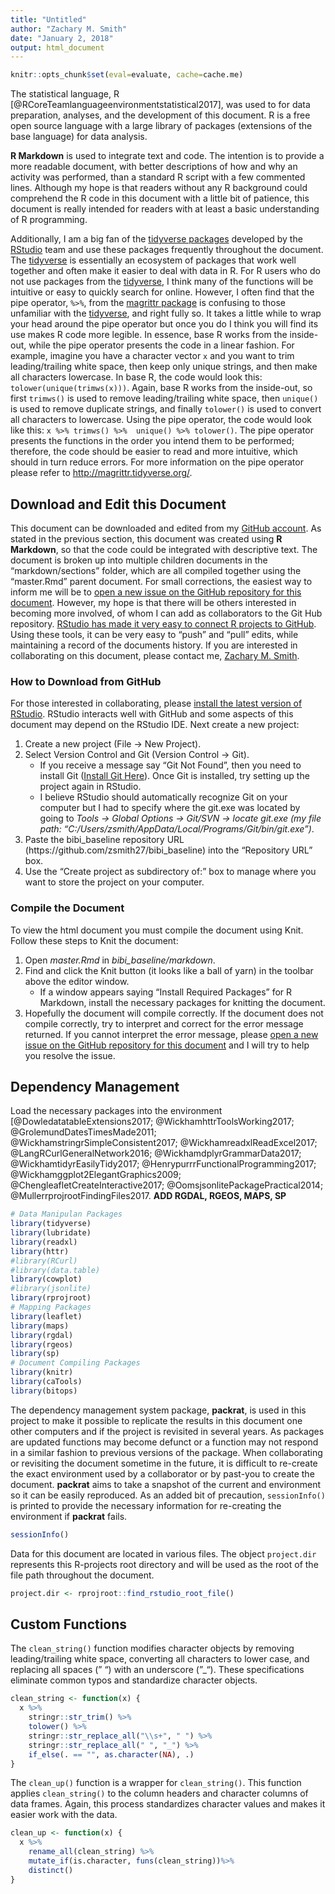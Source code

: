 ```yaml
---
title: "Untitled"
author: "Zachary M. Smith"
date: "January 2, 2018"
output: html_document
---
```


```r
knitr::opts_chunk$set(eval=evaluate, cache=cache.me)
```

The statistical language, R [@RCoreTeamlanguageenvironmentstatistical2017], was used to for data preparation, analyses, and the development of this document. R is a free open source language with a large library of packages (extensions of the base language) for data analysis.

__R Markdown__ is used to integrate text and code. The intention is to provide a more readable document, with better descriptions of how and why an activity was performed, than a standard R script with a few commented lines. Although my hope is that readers without any R background could comprehend the R code in this document with a little bit of patience, this document is really intended for readers with at least a basic understanding of R programming. 

Additionally, I am a big fan of the [tidyverse packages](https://www.tidyverse.org/packages/) developed by the [RStudio](https://www.rstudio.com/) team and use these packages frequently throughout the document. The [tidyverse](https://www.tidyverse.org/packages/) is essentially an ecosystem of packages that work well together and often make it easier to deal with data in R. For R users who do not use packages from the [tidyverse](https://www.tidyverse.org/packages/), I think many of the functions will be intuitive or easy to quickly search for online. However, I often find that the pipe operator, `%>%`, from the [magrittr package](http://magrittr.tidyverse.org/) is confusing to those unfamiliar with the [tidyverse](https://www.tidyverse.org/packages/), and right fully so. It takes a little while to wrap your head around the pipe operator but once you do I think you will find its use makes R code more legible. In essence, base R works from the inside-out, while the pipe operator presents the code in a linear fashion. For example, imagine you have a character vector `x` and you want to trim leading/trailing white space, then keep only unique strings, and then make all characters lowercase. In base R, the code would look this: `tolower(unique(trimws(x)))`. Again, base R works from the inside-out, so first `trimws()` is used to remove leading/trailing white space, then `unique()` is used to remove duplicate strings, and finally `tolower()` is used to convert all characters to lowercase. Using the pipe operator, the code would look like this: `x %>% trimws() %>%  unique() %>% tolower()`. The pipe operator presents the functions in the order you intend them to be performed; therefore, the code should be easier to read and more intuitive, which should in turn reduce errors. For more information on the pipe operator please refer to [http://magrittr.tidyverse.org/](http://magrittr.tidyverse.org/).

## Download and Edit this Document

This document can be downloaded and edited from my [GitHub account](https://github.com/zsmith27/bibi_baseline). As stated in the previous section, this document was created using __R Markdown__, so that the code could be integrated with descriptive text. The document is broken up into multiple children documents in the "markdown/sections" folder, which are all compiled together using the "master.Rmd" parent document. For small corrections, the easiest way to inform me will be to [open a new issue on the GitHub repository for this document](https://github.com/zsmith27/bibi_baseline/issues). However, my hope is that there will be others interested in becoming more involved, of whom I can add as collaborators to the Git Hub repository. [RStudio has made it very easy to connect R projects to GitHub](https://support.rstudio.com/hc/en-us/articles/200532077-Version-Control-with-Git-and-SVN). Using these tools, it can be very easy to "push" and "pull" edits, while maintaining a record of the documents history. If you are interested in collaborating on this document, please contact me, [Zachary M. Smith](https://www.potomacriver.org/about-us/staff/).

### How to Download from GitHub

For those interested in collaborating, please [install the latest version of RStudio](https://www.rstudio.com/products/rstudio/download/). RStudio interacts well with GitHub and some aspects of this document may depend on the RStudio IDE. Next create a new project:

1. Create a new project (File -> New Project).
2. Select Version Control and Git (Version Control -> Git).
    + If you receive a message say "Git Not Found", then you need to install Git ([Install Git Here](https://git-scm.com/downloads)). Once Git is installed, try setting up the project again in RStudio.
    + I believe RStudio should automatically recognize Git on your computer but I had to specify where the git.exe was located by going to _Tools -> Global Options -> Git/SVN -> locate git.exe (my file path: "C:/Users/zsmith/AppData/Local/Programs/Git/bin/git.exe")_.
3. Paste the bibi_baseline repository URL (https://github.com/zsmith27/bibi_baseline) into the "Repository URL" box.
4. Use the "Create project as subdirectory of:" box to manage where you want to store the project on your computer.

### Compile the Document

To view the html document you must compile the document using Knit. Follow these steps to Knit the document:

1. Open *master.Rmd* in *bibi_baseline/markdown*.
2. Find and click the Knit button (it looks like a ball of yarn) in the toolbar above the editor window.
    + If a window appears saying "Install Required Packages" for R Markdown, install the necessary packages for knitting the document.
3. Hopefully the document will compile correctly. If the document does not compile correctly, try to interpret and correct for the error message returned. If you cannot interpret the error message, please [open a new issue on the GitHub repository for this document](https://github.com/zsmith27/bibi_baseline/issues) and I will try to help you resolve the issue.


## Dependency Management

Load the necessary packages into the environment [@DowledatatableExtensions2017; @WickhamhttrToolsWorking2017; @GrolemundDatesTimesMade2011; @WickhamstringrSimpleConsistent2017; @WickhamreadxlReadExcel2017; @LangRCurlGeneralNetwork2016; @WickhamdplyrGrammarData2017; @WickhamtidyrEasilyTidy2017; @HenrypurrrFunctionalProgramming2017; @Wickhamggplot2ElegantGraphics2009;
@ChengleafletCreateInteractive2017; @OomsjsonlitePackagePractical2014; @MullerrprojrootFindingFiles2017. 
__ADD RGDAL, RGEOS, MAPS, SP__
```r
# Data Manipulan Packages
library(tidyverse)
library(lubridate)
library(readxl)
library(httr)
#library(RCurl)
#library(data.table)
library(cowplot)
#library(jsonlite)
library(rprojroot)
# Mapping Packages
library(leaflet)
library(maps)
library(rgdal)
library(rgeos)
library(sp)
# Document Compiling Packages
library(knitr)
library(caTools)
library(bitops)
```

The dependency management system package, __packrat__, is used in this project to make it possible to replicate the results in this document one other computers and if the project is revisited in several years. As packages are updated functions may become defunct or a function may not respond in a similar fashion to previous versions of the package. When collaborating or revisiting the document sometime in the future, it is difficult to re-create the exact environment used by a collaborator or by past-you to create the document. __packrat__ aims to take a snapshot of the current and environment so it can be easily reproduced. As an added bit of precaution, `sessionInfo()` is printed to provide the necessary information for re-creating the environment if __packrat__ fails.
```r
sessionInfo()
```

Data for this document are located in various files. The object `project.dir` represents this R-projects root directory and will be used as the root of the file path throughout the document.
```r
project.dir <- rprojroot::find_rstudio_root_file()
```

## Custom Functions

The `clean_string()` function modifies character objects by removing leading/trailing white space, converting all characters to lower case, and replacing all spaces (" ") with an underscore ("_"). These specifications eliminate common typos and standardize character objects.
```r
clean_string <- function(x) {
  x %>% 
    stringr::str_trim() %>% 
    tolower() %>% 
    stringr::str_replace_all("\\s+", " ") %>% 
    stringr::str_replace_all(" ", "_") %>%  
    if_else(. == "", as.character(NA), .)
}
```

The `clean_up()` function is a wrapper for `clean_string()`. This function applies `clean_string()` to the column headers and character columns of data frames. Again, this process standardizes character values and makes it easier work with the data.
```r
clean_up <- function(x) {
  x %>% 
    rename_all(clean_string) %>% 
    mutate_if(is.character, funs(clean_string))%>% 
    distinct()
}
```
